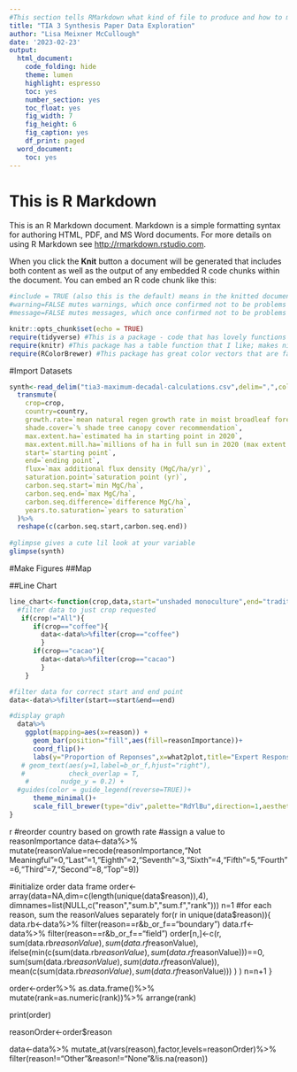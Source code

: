 ```yaml
---
#This section tells RMarkdown what kind of file to produce and how to make the graphics cute once you hit "knit"
title: "TIA 3 Synthesis Paper Data Exploration"
author: "Lisa Meixner McCullough"
date: '2023-02-23'
output:
  html_document:
    code_folding: hide
    theme: lumen
    highlight: espresso
    toc: yes
    number_section: yes
    toc_float: yes
    fig_width: 7
    fig_height: 6
    fig_caption: yes
    df_print: paged
  word_document:
    toc: yes
---
```


# This is  R Markdown

This is an R Markdown document. Markdown is a simple formatting syntax for authoring HTML, PDF, and MS Word documents. For more details on using R Markdown see <http://rmarkdown.rstudio.com>.

When you click the **Knit** button a document will be generated that includes both content as well as the output of any embedded R code chunks within the document. You can embed an R code chunk like this:

```r
#include = TRUE (also this is the default) means in the knitted document, this code chunk will be printed
#warning=FALSE mutes warnings, which once confirmed not to be problems are just eyesores
#message=FALSE mutes messages, which once confirmed not to be problems are just eyesores

knitr::opts_chunk$set(echo = TRUE)
require(tidyverse) #This is a package - code that has lovely functions i want to use in this file
require(knitr) #This package has a table function that I like; makes nice tables in final doc
require(RColorBrewer) #This package has great color vectors that are fab for discrete or continous datasets when making graphs
```

#Import Datasets
```r

synth<-read_delim("tia3-maximum-decadal-calculations.csv",delim=",",col_names=T)%>%
  transmute(
    crop=crop,
    country=country,
    growth.rate=`mean natural regen growth rate in moist broadleaf forest regions (MgC/ha/yr)`,
    shade.cover=`% shade tree canopy cover recommendation`,
    max.extent.ha=`estimated ha in starting point in 2020`,
    max.extent.mill.ha=`millions of ha in full sun in 2020 (max extent of implementation)`,
    start=`starting point`,
    end=`ending point`,
    flux=`max additional flux density (MgC/ha/yr)`,
    saturation.point=`saturation point (yr)`,
    carbon.seq.start=`min MgC/ha`,
    carbon.seq.end=`max MgC/ha`,
    carbon.seq.difference=`difference MgC/ha`,
    years.to.saturation=`years to saturation`
  )%>%
  reshape(c(carbon.seq.start,carbon.seq.end))
  
#glimpse gives a cute lil look at your variable
glimpse(synth)
```

#Make Figures
##Map

##Line Chart

```r

line_chart<-function(crop,data,start="unshaded monoculture",end="traditional polyculture"){
  #filter data to just crop requested 
   if(crop!="All"){
      if(crop=="coffee"){
        data<-data%>%filter(crop=="coffee")
        }
      if(crop=="cacao"){
        data<-data%>%filter(crop=="cacao")
        }
    }

#filter data for correct start and end point
data<-data%>%filter(start==start&end==end)  

#display graph
  data%>%
    ggplot(mapping=aes(x=reason)) +
      geom_bar(position="fill",aes(fill=reasonImportance))+
      coord_flip()+
      labs(y="Proportion of Reponses",x=what2plot,title="Expert Responses",subtitle=paste("Crop:",crop),caption=paste("Mean Natural Regeneration Growth Rate in Moist Broadleaf Forest Across All Plotted Countries",as.character(mean(growth.rate))))+
   # geom_text(aes(y=1,label=b_or_f,hjust="right"),
   #           check_overlap = T,
    #        nudge_y = 0.2) +
  #guides(color = guide_legend(reverse=TRUE))+
      theme_minimal()+
      scale_fill_brewer(type="div",palette="RdYlBu",direction=1,aesthetics=c("fill"))
}

```


{r factor reordering}
#reorder country based on growth rate
  #assign a value to reasonImportance
  data<-data%>%
    mutate(reasonValue=recode(reasonImportance,"Not Meaningful"=0,"Last"=1,"Eighth"=2,"Seventh"=3,"Sixth"=4,"Fifth"=5,"Fourth"=6,"Third"=7,"Second"=8,"Top"=9))

  #initialize order data frame
order<-array(data=NA,dim=c(length(unique(data$reason)),4), dimnames=list(NULL,c("reason","sum.b","sum.f","rank")))
n=1
  #for each reason, sum the reasonValues separately
for(r in unique(data$reason)){
  data.rb<-data%>%
    filter(reason==r&b_or_f=="boundary")
  data.rf<-data%>%
    filter(reason==r&b_or_f=="field")
  order[n,]<-c(r,
              sum(data.rb$reasonValue),
              sum(data.rf$reasonValue),
              ifelse(min(c(sum(data.rb$reasonValue),sum(data.rf$reasonValue)))==0,
                sum(sum(data.rb$reasonValue),sum(data.rf$reasonValue)),
                mean(c(sum(data.rb$reasonValue),sum(data.rf$reasonValue)))
              )
  )
  n=n+1
}

order<-order%>%
  as.data.frame()%>%
  mutate(rank=as.numeric(rank))%>%
  arrange(rank)

print(order)

reasonOrder<-order$reason

data<-data%>%
  mutate_at(vars(reason),factor,levels=reasonOrder)%>%
    filter(reason!="Other"&reason!="None"&!is.na(reason))

